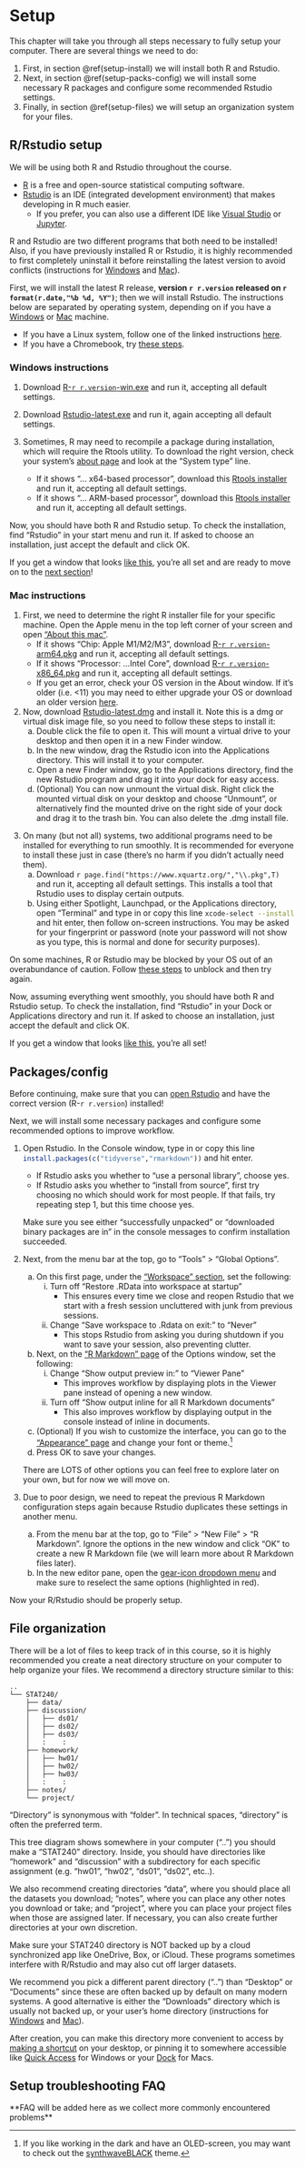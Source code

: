 


# Setup {#setup}

This chapter will take you through all steps necessary to fully setup your computer. There are several things we need to do:

 1. First, in section \@ref(setup-install) we will install both R and Rstudio.
 2. Next, in section \@ref(setup-packs-config) we will install some necessary R packages and configure some recommended Rstudio settings.
 3. Finally, in section \@ref(setup-files) we will setup an organization system for your files.




## R/Rstudio setup {#setup-install}


We will be using both R and Rstudio throughout the course.


 - [R](https://www.r-project.org) is a free and open-source statistical computing software.
 - [Rstudio](https://posit.co/products/open-source/rstudio) is an IDE (integrated development environment) that makes developing in R much easier.
   - If you prefer, you can also use a different IDE like [Visual Studio](https://code.visualstudio.com/docs/languages/r) or [Jupyter](https://docs.anaconda.com/free/navigator/tutorials/r-lang).


::: {.note}
R and Rstudio are two different programs that both need to be installed! Also, if you have previously installed R or Rstudio, it is highly recommended to first completely uninstall it before reinstalling the latest version to avoid conflicts (instructions for [Windows](https://www.pcmag.com/how-to/how-to-uninstall-programs-in-windows-10) and [Mac](https://support.apple.com/en-us/102610)).
:::


First, we will install the latest R release, **version `r r.version` released on `r format(r.date,"%b %d, %Y")`**; then we will install Rstudio. The instructions below are separated by operating system, depending on if you have a [Windows](#setup-win) or [Mac](#setup-mac) machine.

 - If you have a Linux system, follow one of the linked instructions [here](https://cloud.r-project.org/bin/linux).
 - If you have a Chromebook, try [these steps](https://levente.littvay.hu/chromebook).




### Windows instructions {#setup-win}


 1. Download [R-`r r.version`-win.exe](`r stringr::str_glue("https://cloud.r-project.org/bin/windows/base/old/{r.version}/R-{r.version}-win.exe")`) and run it, accepting all default settings.
 
 2. Download [Rstudio-latest.exe](https://rstudio.org/download/latest/stable/desktop/windows/RStudio-latest.exe) and run it, again accepting all default settings.
 
 3. Sometimes, R may need to recompile a package during installation, which will require the Rtools utility. To download the right version, check your system's [about page](ms-settings:about) and look at the "System type" line.
    - If it shows "... x64-based processor", download this [Rtools installer](`r apache.find("https://cran.r-project.org/bin/windows/Rtools/rtools44/files/","rtools44-\\d")`) and run it, accepting all default settings.
    - If it shows "... ARM-based processor", download this [Rtools installer](`r apache.find("https://cran.r-project.org/bin/windows/Rtools/rtools44/files/","rtools44-aarch")`) and run it, accepting all default settings.

Now, you should have both R and Rstudio setup. To check the installation, find "Rstudio" in your start menu and run it. If asked to choose an installation, just accept the default and click OK.

If you get a window that looks [like this](https://i.imgur.com/qmt5IHj.png), you're all set and are ready to move on to the [next section](#setup-packs-config)!




### Mac instructions {#setup-mac}


 1. First, we need to determine the right R installer file for your specific machine. Open the Apple menu in the top left corner of your screen and open ["About this mac"](https://upload.wikimedia.org/wikipedia/en/a/a6/Apple_menu_screenshot.png).
    - If it shows "Chip: Apple M1/M2/M3", download [R-`r r.version`-arm64.pkg](`r stringr::str_glue("https://cloud.r-project.org/bin/macosx/big-sur-arm64/base/R-{r.version}-arm64.pkg")`) and run it, accepting all default settings.
    - If it shows "Processor: ...Intel Core", download [R-`r r.version`-x86_64.pkg](`r stringr::str_glue("https://cloud.r-project.org/bin/macosx/big-sur-x86_64/base/R-{r.version}-x86_64.pkg")`) and run it, accepting all default settings.
    - If you get an error, check your OS version in the About window. If it's older (i.e. <11) you may need to either upgrade your OS or download an older version [here](https://cloud.r-project.org/bin/macosx).
    
 2. Now, download [Rstudio-latest.dmg](https://rstudio.org/download/latest/stable/desktop/mac/RStudio-latest.dmg) and install it. Note this is a dmg or virtual disk image file, so you need to follow these steps to install it:
    a. Double click the file to open it. This will mount a virtual drive to your desktop and then open it in a new Finder window.
    b. In the new window, drag the Rstudio icon into the Applications directory. This will install it to your computer.
    c. Open a new Finder window, go to the Applications directory, find the new Rstudio program and drag it into your dock for easy access.
    d. (Optional) You can now unmount the virtual disk. Right click the mounted virtual disk on your desktop and choose "Unmount", or alternatively find the mounted drive on the right side of your dock and drag it to the trash bin. You can also delete the .dmg install file.

<!--https://i.imgur.com/1NMFdL9.jpeg-->
    
 3. On many (but not all) systems, two additional programs need to be installed for everything to run smoothly. It is recommended for everyone to install these just in case (there's no harm if you didn't actually need them).
    a. Download `r page.find("https://www.xquartz.org/","\\.pkg",T)` and run it, accepting all default settings. This installs a tool that Rstudio uses to display certain outputs.
    b. Using either Spotlight, Launchpad, or the Applications directory, open "Terminal" and type in or copy this line `xcode-select --install`{.zsh} and hit enter, then follow on-screen instructions. You may be asked for your fingerprint or password (note your password will not show as you type, this is normal and done for security purposes).

On some machines, R or Rstudio may be blocked by your OS out of an overabundance of caution. Follow [these steps](https://support.apple.com/en-us/102445#openanyway) to unblock and then try again.


Now, assuming everything went smoothly, you should have both R and Rstudio setup. To check the installation, find "Rstudio" in your Dock or Applications directory and run it. If asked to choose an installation, just accept the default and click OK.


If you get a window that looks [like this](https://i.imgur.com/qmt5IHj.png), you're all set!




## Packages/config {#setup-packs-config}


::: {.note}
Before continuing, make sure that you can [open Rstudio](https://i.imgur.com/qmt5IHj.png) and have the correct version (R-`r r.version`) installed!
:::

Next, we will install some necessary packages and configure some recommended options to improve workflow.


 1. Open Rstudio. In the Console window, type in or copy this line `install.packages(c("tidyverse","rmarkdown"))`{.R} and hit enter.
    - If Rstudio asks you whether to "use a personal library", choose yes.
    - If Rstudio asks you whether to "install from source", first try choosing no which should work for most people. If that fails, try repeating step 1, but this time choose yes.  
    
    Make sure you see either "successfully unpacked" or "downloaded binary packages are in" in the console messages to confirm installation succeeded.
    
 2. Next, from the menu bar at the top, go to "Tools" > "Global Options".
    a. On this first page, under the ["Workspace" section](https://i.imgur.com/Of5lBYT.png), set the following:
       i.  Turn off "Restore .RData into workspace at startup"
           - This ensures every time we close and reopen Rstudio that we start with a fresh session uncluttered with junk from previous sessions.
       ii. Change "Save workspace to .Rdata on exit:" to "Never"
           - This stops Rstudio from asking you during shutdown if you want to save your session, also preventing clutter.
    b. Next, on the ["R Markdown" page](https://i.imgur.com/HjuJ0hm.png) of the Options window, set the following:
       i.  Change "Show output preview in:" to "Viewer Pane"
           - This improves workflow by displaying plots in the Viewer pane instead of opening a new window.
       ii. Turn off "Show output inline for all R Markdown documents"
           - This also improves workflow by displaying output in the console instead of inline in documents.
    c. (Optional) If you wish to customize the interface, you can go to the ["Appearance" page](https://i.imgur.com/WsnSWNM.png) and change your font or theme.^[If you like working in the dark and have an OLED-screen, you may want to check out the [synthwaveBLACK](https://github.com/roshandarji/synthwaveBLACK) theme.]
    d. Press OK to save your changes.  
    
    There are LOTS of other options you can feel free to explore later on your own, but for now we will move on.
    
 3. Due to poor design, we need to repeat the previous R Markdown configuration steps again because Rstudio duplicates these settings in another menu.
    a. From the menu bar at the top, go to "File" > "New File" > "R Markdown". Ignore the options in the new window and click "OK" to create a new R Markdown file (we will learn more about R Markdown files later).
    b. In the new editor pane, open the [gear-icon dropdown menu](https://i.imgur.com/yr0jdxa.png) and make sure to reselect the same options (highlighted in red).

Now your R/Rstudio should be properly setup.




## File organization {#setup-files}


There will be a lot of files to keep track of in this course, so it is highly recommended you create a neat directory structure on your computer to help organize your files. We recommend a directory structure similar to this:

:::{.paths}
    ..
    └── STAT240/
        ├── data/
        ├── discussion/
        │   ├── ds01/
        │   ├── ds02/
        │   ├── ds03/
        │   :    :
        ├── homework/
        │   ├── hw01/
        │   ├── hw02/
        │   ├── hw03/
        │   :    :
        ├── notes/
        └── project/
:::

:::{.note}
"Directory" is synonymous with "folder". In technical spaces, "directory" is often the preferred term.
:::


This tree diagram shows somewhere in your computer ("..") you should make a "STAT240" directory. Inside, you should have directories like "homework" and "discussion" with a subdirectory for each specific assignment (e.g. "hw01", "hw02", "ds01", "ds02", etc..).

We also recommend creating directories "data", where you should place all the datasets you download; "notes", where you can place any other notes you download or take; and "project", where you can place your project files when those are assigned later. If necessary, you can also create further directories at your own discretion.

:::{.note}
Make sure your STAT240 directory is NOT backed up by a cloud synchronized app like OneDrive, Box, or iCloud. These programs sometimes interfere with R/Rstudio and may also cut off larger datasets.

We recommend you pick a different parent directory ("..") than "Desktop" or "Documents" since these are often backed up by default on many modern systems. A good alternative is either the "Downloads" directory which is usually not backed up, or your user's home directory (instructions for [Windows](https://www.addictivetips.com/windows-tips/access-the-user-folder-on-windows-10) and [Mac](https://www.cnet.com/tech/computing/how-to-find-your-macs-home-folder-and-add-it-to-finder)).

After creation, you can make this directory more convenient to access by [making a shortcut](https://support.motlow.edu/TDClient/274/Portal/KB/ArticleDet?ID=12451) on your desktop, or pinning it to somewhere accessible like [Quick Access](https://www.pcmag.com/how-to/how-to-retrieve-folders-files-with-windows-10-quick-access) for Windows or your [Dock](https://www.howtogeek.com/712237/how-to-pin-a-folder-or-a-file-to-your-macs-dock) for Macs.
:::




## Setup troubleshooting FAQ


\*\*FAQ will be added here as we collect more commonly encountered problems\*\*
